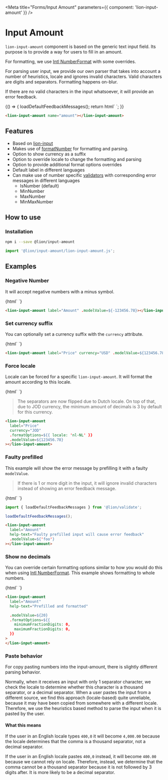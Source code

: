 

<Meta title="Forms/Input Amount" parameters={{ component: 'lion-input-amount' }} />

# Input Amount

`lion-input-amount` component is based on the generic text input field. Its purpose is to provide a way for users to fill in an amount.

For formatting, we use <a href="https://developer.mozilla.org/en-US/docs/Web/JavaScript/Reference/Global_Objects/NumberFormat" target="_blank">Intl NumberFormat</a> with some overrides.

For parsing user input, we provide our own parser that takes into account a number of heuristics, locale and ignores invalid characters.
Valid characters are digits and separators. Formatting happens on-blur.

If there are no valid characters in the input whatsoever, it will provide an error feedback.

<Story name="Default">
  {() => {
    loadDefaultFeedbackMessages();
    return html`
      <lion-input-amount name="amount" currency="USD"></lion-input-amount>
    `;
  }}
</Story>

```html
<lion-input-amount name="amount"></lion-input-amount>
```

## Features

- Based on [lion-input](?path=/docs/forms-system-overview--page)
- Makes use of [formatNumber](?path=/docs/localize-numbers) for formatting and parsing.
- Option to show currency as a suffix
- Option to override locale to change the formatting and parsing
- Option to provide additional format options overrides
- Default label in different languages
- Can make use of number specific [validators](?path=/docs/forms-validation-overview--page) with corresponding error messages in different languages
  - IsNumber (default)
  - MinNumber
  - MaxNumber
  - MinMaxNumber

## How to use

### Installation

```sh
npm i --save @lion/input-amount
```

```js
import '@lion/input-amount/lion-input-amount.js';
```

## Examples

### Negative Number

It will accept negative numbers with a minus symbol.

<Story name="Negative number">
  {html`
    <lion-input-amount label="Amount" .modelValue=${-123456.78}></lion-input-amount>
  `}
</Story>

```html
<lion-input-amount label="Amount" .modelValue=${-123456.78}></lion-input-amount>
```

### Set currency suffix

You can optionally set a currency suffix with the `currency` attribute.

<Story name="Currency suffix">
  {html`
    <lion-input-amount label="Price" currency="USD" .modelValue=${123456.78}></lion-input-amount>
  `}
</Story>

```html
<lion-input-amount label="Price" currency="USD" .modelValue=${123456.78}></lion-input-amount>
```

### Force locale

Locale can be forced for a specific `lion-input-amount`. It will format the amount according to this locale.

<Story name="Force locale">
  {html`
    <lion-input-amount
      label="Price"
      currency="JOD"
      .formatOptions=${{ locale: 'nl-NL' }}
      .modelValue=${123456.78}
    ></lion-input-amount>
  `}
</Story>

> The separators are now flipped due to Dutch locale. On top of that, due to JOD currency, the minimum amount of decimals is 3 by default for this currency.

```html
<lion-input-amount
  label="Price"
  currency="JOD"
  .formatOptions=${{ locale: 'nl-NL' }}
  .modelValue=${123456.78}
></lion-input-amount>
```

### Faulty prefilled

This example will show the error message by prefilling it with a faulty `modelValue`.

> If there is 1 or more digit in the input, it will ignore invalid characters instead of showing an error feedback message.

<Story name="Faulty prefilled">
  {html`
    <lion-input-amount
      label="Amount"
      help-text="Faulty prefilled input will cause error feedback"
      .modelValue=${'foo'}
    ></lion-input-amount>
  `}
</Story>

```js
import { loadDefaultFeedbackMessages } from '@lion/validate';

loadDefaultFeedbackMessages();
```

```html
<lion-input-amount
  label="Amount"
  help-text="Faulty prefilled input will cause error feedback"
  .modelValue=${'foo'}
></lion-input-amount>
```

### Show no decimals

You can override certain formatting options similar to how you would do this when using <a href="https://developer.mozilla.org/en-US/docs/Web/JavaScript/Reference/Global_Objects/NumberFormat" target="_blank">Intl NumberFormat</a>.
This example shows formatting to whole numbers.

<Story name="No decimals">
  {html`
    <lion-input-amount
      label="Amount"
      help-text="Prefilled and formatted"
      .formatOptions=${{
        minimumFractionDigits: 0,
        maximumFractionDigits: 0,
      }}
      .modelValue=${20}
    >
    </lion-input-amount>
  `}
</Story>

```html
<lion-input-amount
  label="Amount"
  help-text="Prefilled and formatted"

  .modelValue=${20}
  .formatOptions=${{
    minimumFractionDigits: 0,
    maximumFractionDigits: 0,
  }}
>
</lion-input-amount>
```

### Paste behavior

For copy pasting numbers into the input-amount, there is slightly different parsing behavior.

Normally, when it receives an input with only 1 separator character, we check the locale to determine whether this character is a thousand separator, or a decimal separator.
When a user pastes the input from a different source, we find this approach (locale-based) quite unreliable, because it may have been copied from somewhere with a different locale.
Therefore, we use the heuristics based method to parse the input when it is pasted by the user.

#### What this means

If the user in an English locale types `400,0` it will become `4,000.00`
because the locale determines that the comma is a thousand separator, not a decimal separator.

If the user in an English locale pastes `400,0` instead, it will become `400.00` because we cannot rely on locale.
Therefore, instead, we determine that the comma cannot be a thousand separator because it is not followed by 3 digits after.
It is more likely to be a decimal separator.
